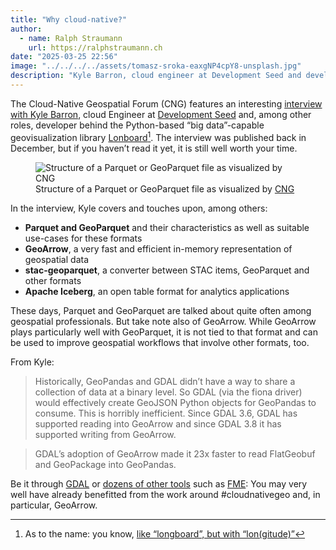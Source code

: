 ```yaml
---
title: "Why cloud-native?"
author:
  - name: Ralph Straumann
    url: https://ralphstraumann.ch
date: "2025-03-25 22:56"
image: "../../../../assets/tomasz-sroka-eaxgNP4cpY8-unsplash.jpg"
description: "Kyle Barron, cloud engineer at Development Seed and developer of Lonboard, offers interesting insights into the cloudnativegeo paradigm in a recent interview with CNG. He discusses Parquet, GeoParquet, and GeoArrow, explaining their characteristics and potential to significantly improve geospatial data handling."
---
```


The Cloud-Native Geospatial Forum (CNG) features an interesting [interview with Kyle Barron](https://cloudnativegeo.org/blog/2024/12/interview-with-kyle-barron-on-geoarrow-and-geoparquet-and-the-future-of-geospatial-data-analysis/), cloud Engineer at [Development Seed](https://developmentseed.org) and, among other roles, developer behind the Python-based "big data"-capable geovisualization library [Lonboard](https://github.com/developmentseed/lonboard)^[As to the name: you know, [like "longboard", but with "lon(gitude)"](https://developmentseed.org/lonboard/latest/#why-the-name)]. The interview was published back in December, but if you haven't read it yet, it is still well worth your time.

![Structure of a Parquet or GeoParquet file as visualized by [CNG](https://cloudnativegeo.org/blog/2024/12/interview-with-kyle-barron-on-geoarrow-and-geoparquet-and-the-future-of-geospatial-data-analysis/)](geoparquet-file.png "Structure of a Parquet or GeoParquet file as visualized by CNG")

In the interview, Kyle covers and touches upon, among others: 

- **Parquet and GeoParquet** and their characteristics as well as suitable use-cases for these formats
- **GeoArrow**, a very fast and efficient in-memory representation of geospatial data
- **stac-geoparquet**, a converter between STAC items, GeoParquet and other formats
- **Apache Iceberg**, an open table format for analytics applications

These days, Parquet and GeoParquet are talked about quite often among geospatial 
professionals. But take note also of GeoArrow. While GeoArrow plays particularly well with GeoParquet, it is not tied to that format and can be used to improve geospatial workflows that involve other formats, too.

From Kyle:

> Historically, GeoPandas and GDAL didn’t have a way to share a collection of data at a binary level. So GDAL (via the fiona driver) would effectively create GeoJSON Python objects for GeoPandas to consume. This is horribly inefficient. Since GDAL 3.6, GDAL has supported reading into GeoArrow and since GDAL 3.8 it has supported writing from GeoArrow.

> GDAL’s adoption of GeoArrow made it 23x faster to read FlatGeobuf and GeoPackage into GeoPandas. 

Be it through [GDAL](https://gdal.org) or [dozens of other tools](https://gdal.org/en/stable/software_using_gdal.html) such as [FME](https://support.safe.com/hc/en-us/articles/25407598462349-GDAL-Deprecations-in-FME): You may very well have already benefitted from the work around #cloudnativegeo and, in particular, GeoArrow.